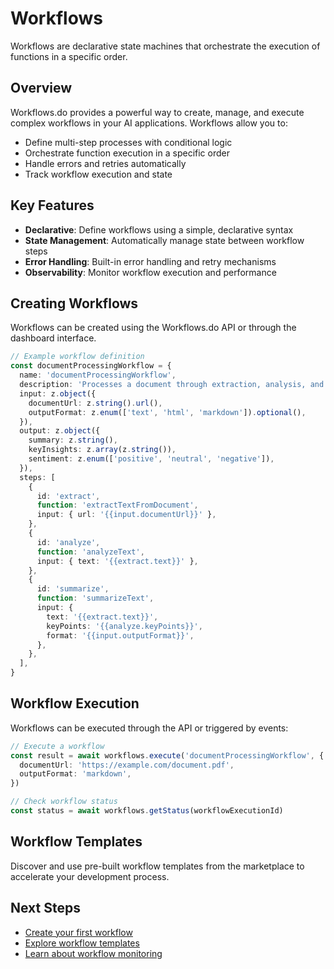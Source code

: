 # Workflows

Workflows are declarative state machines that orchestrate the execution of functions in a specific order.

## Overview

Workflows.do provides a powerful way to create, manage, and execute complex workflows in your AI applications. Workflows allow you to:

- Define multi-step processes with conditional logic
- Orchestrate function execution in a specific order
- Handle errors and retries automatically
- Track workflow execution and state

## Key Features

- **Declarative**: Define workflows using a simple, declarative syntax
- **State Management**: Automatically manage state between workflow steps
- **Error Handling**: Built-in error handling and retry mechanisms
- **Observability**: Monitor workflow execution and performance

## Creating Workflows

Workflows can be created using the Workflows.do API or through the dashboard interface.

```typescript
// Example workflow definition
const documentProcessingWorkflow = {
  name: 'documentProcessingWorkflow',
  description: 'Processes a document through extraction, analysis, and summarization',
  input: z.object({
    documentUrl: z.string().url(),
    outputFormat: z.enum(['text', 'html', 'markdown']).optional(),
  }),
  output: z.object({
    summary: z.string(),
    keyInsights: z.array(z.string()),
    sentiment: z.enum(['positive', 'neutral', 'negative']),
  }),
  steps: [
    {
      id: 'extract',
      function: 'extractTextFromDocument',
      input: { url: '{{input.documentUrl}}' },
    },
    {
      id: 'analyze',
      function: 'analyzeText',
      input: { text: '{{extract.text}}' },
    },
    {
      id: 'summarize',
      function: 'summarizeText',
      input: {
        text: '{{extract.text}}',
        keyPoints: '{{analyze.keyPoints}}',
        format: '{{input.outputFormat}}',
      },
    },
  ],
}
```

## Workflow Execution

Workflows can be executed through the API or triggered by events:

```typescript
// Execute a workflow
const result = await workflows.execute('documentProcessingWorkflow', {
  documentUrl: 'https://example.com/document.pdf',
  outputFormat: 'markdown',
})

// Check workflow status
const status = await workflows.getStatus(workflowExecutionId)
```

## Workflow Templates

Discover and use pre-built workflow templates from the marketplace to accelerate your development process.

## Next Steps

- [Create your first workflow](/ai/workflows/create)
- [Explore workflow templates](/ai/workflows/templates)
- [Learn about workflow monitoring](/ai/workflows/monitoring)
